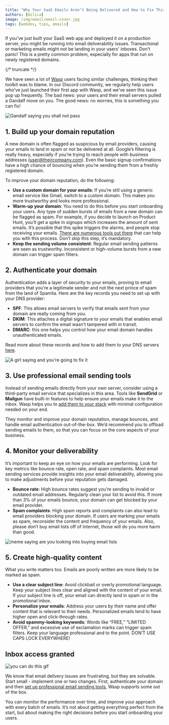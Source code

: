 ```yaml
---
title: "Why Your SaaS Emails Aren’t Being Delivered and How to Fix This Issue"
authors: [milica]
image: /img/email/email-cover.jpg
tags: [webdev, tips, emails]
---
```


If you’ve just built your SaaS web app and deployed it on a production server, you might be running into email deliverability issues. Transactional or marketing emails might not be landing in your users' inboxes. Don’t panic! This is a pretty common problem, especially for apps that run on newly registered domains.

{/* truncate */}

We have seen a lot of [Wasp](https://wasp.sh/) users facing similar challenges, thinking their toolkit was to blame. In our Discord community, we regularly help users who’ve just launched their first app with Wasp, and we've seen this issue pop up frequently. The bad news: your users and their email servers pulled a Gandalf move on you. The good news: no worries, this is something you can fix!

![Gandalf saying you shall not pass](https://media2.giphy.com/media/WpD30tFjzosDn7amXq/giphy.gif?cid=7941fdc68jh5kd0zboo37lcp48knhd8bewokjgz7kc9juwov\&ep=v1_gifs_search\&rid=giphy.gif\&ct=g)

## 1. **Build up your domain reputation**

A new domain is often flagged as suspicious by email providers, causing your emails to land in spam or not be delivered at all. Google’s filtering is really heavy, especially if you’re trying to reach people with business addresses (user@theircompany.com). Even the basic signup confirmations have a high chance of bouncing when you’re sending them from a freshly registered domain.

To improve your domain reputation, do the following:

- **Use a custom domain for your emails**: If you’re still using a generic email service like Gmail, switch to a custom domain. This makes you more trustworthy and looks more professional.
- **Warm-up your domain**: You need to do this before you start onboarding your users. Any type of sudden bursts of emails from a new domain can be flagged as spam. For example, if you decide to launch on Product Hunt, you’ll get a spike in signups which increases the amount of sent emails. It’s possible that this spike triggers the alarms, and people stop receiving your emails. [There are numerous tools out there](https://letmegooglethat.com/?q=Email+warmup+tools) that can help you with this process. Don’t skip this step, it’s mandatory.
- **Keep the sending volume consistent**: Regular email sending patterns are seen as trustworthy. Inconsistent or high-volume bursts from a new domain can trigger spam filters.

## 2. **Authenticate your domain**

Authentication adds a layer of security to your emails, proving to email providers that you’re a legitimate sender and not the next prince of spam from the land of Spamlia. Here are the key records you need to set up with your DNS provider:

- **SPF**: This allows email servers to verify that emails sent from your domain are really coming from you.
- **DKIM**: This attaches a digital signature to your emails that enables email servers to confirm the email wasn’t tampered with in transit.
- **DMARC**: this one helps you control how your email domain handles unauthenticated emails.

Read more about these records and how to add them to your DNS servers [here](https://www.cloudflare.com/en-gb/learning/email-security/dmarc-dkim-spf/).

![A girl saying and you're going to fix it](https://media4.giphy.com/media/ZdrDsXfFz1ZRhZQpLZ/giphy.gif?cid=7941fdc6zjvsa5atns4qklo6odlg3zjir92fy34lvymyfmx1\&ep=v1_gifs_search\&rid=giphy.gif\&ct=g)

## 3. **Use professional email sending tools**

Instead of sending emails directly from your own server, consider using a third-party email service that specializes in this area. Tools like **SendGrid** or **Mailgun** have built-in features to help ensure your emails make it to the inbox. Wasp helps you to [add them to your stack](https://wasp.sh/docs/advanced/email) with minimal configuration needed on your end.

They monitor and improve your domain reputation, manage bounces, and handle email authentication out-of-the-box. We’d recommend you to offload sending emails to them, so that you can focus on the core aspects of your business.

## 4. **Monitor your deliverability**

It’s important to keep an eye on how your emails are performing. Look for key metrics like bounce rate, open rate, and spam complaints. Most email sending services provide insights into your email deliverability, allowing you to make adjustments before your reputation gets damaged.

- **Bounce rate**: High bounce rates suggest you’re sending to invalid or outdated email addresses. Regularly clean your list to avoid this. If more than 3% of your emails bounce, your domain can get blocked by your email provider.
- **Spam complaints**: High spam reports and complaints can also lead to email providers blocking your domain. If users are marking your emails as spam, reconsider the content and frequency of your emails. Also, please don’t buy email lists off of Internet, those will do you more harm than good.

![meme saying are you looking into buying email lists](/img/email/meme.jpg)

## 5. **Create high-quality content**

What you write matters too. Emails are poorly written are more likely to be marked as spam.

- **Use a clear subject line**: Avoid clickbait or overly promotional language. Keep your subject lines clear and aligned with the content of your email. If your subject line is off, your email can directly land in spam or in the promotional inbox.
- **Personalize your emails**: Address your users by their name and offer content that is relevant to their needs. Personalized emails tend to have higher open and click-through rates.
- **Avoid spammy-looking keywords**: Words like “FREE,” “LIMITED OFFER,” and excessive use of exclamation marks can trigger spam filters. Keep your language professional and to the point. DON’T USE CAPS LOCK EVERYWHERE!

## Inbox access granted

![you can do this gif](https://media1.giphy.com/media/ACJuukdjBl65FwUFzT/giphy.gif?cid=7941fdc6u3cbcux0bo255tvvoxfhq9cuep0g28vcdk1cbryt\&ep=v1_gifs_search\&rid=giphy.gif\&ct=g)

We know that email delivery issues are frustrating, but they are solvable. Start small - implement one or two changes. First, authenticate your domain and then [set up professional email sending tools](https://wasp.sh/docs/advanced/email#using-the-mailgun-provider), Wasp supports some out of the box.

You can monitor the performance over time, and improve your approach with every batch of emails. It’s not about getting everything perfect from the start, but about making the right decisions before you start onboarding your users.
